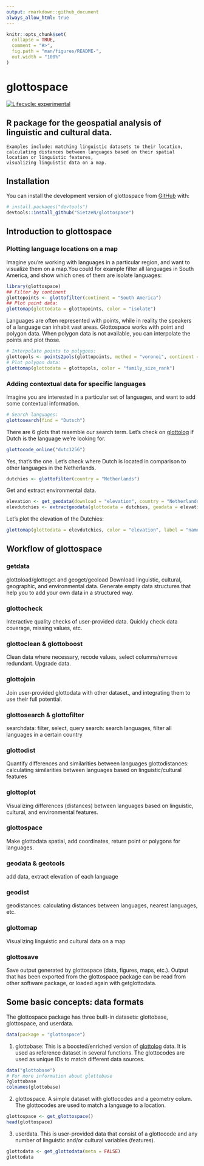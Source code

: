 ```yaml
---
output: rmarkdown::github_document
always_allow_html: true
---
```


<!-- README.md is generated from README.Rmd. Please edit that file -->

```r
knitr::opts_chunk$set(
  collapse = TRUE,
  comment = "#>",
  fig.path = "man/figures/README-",
  out.width = "100%"
)
```



# glottospace

<!-- badges: start -->
[![Lifecycle: experimental](https://img.shields.io/badge/lifecycle-experimental-orange.svg)](https://lifecycle.r-lib.org/articles/stages.html#experimental)
<!-- badges: end -->

## R package for the geospatial analysis of linguistic and cultural data. 
    Examples include: matching linguistic datasets to their location, 
    calculating distances between languages based on their spatial location or linguistic features, 
    visualizing linguistic data on a map.

## Installation

You can install the development version of glottospace from [GitHub](https://github.com/) with:

``` r
# install.packages("devtools")
devtools::install_github("SietzeN/glottospace")
```
## Introduction to glottospace

### Plotting language locations on a map
Imagine you're working with languages in a particular region, and want to visualize them on a map.You could for example filter all languages in South America, and show which ones of them are isolate languages:

```r
library(glottospace)
## Filter by continent
glottopoints <- glottofilter(continent = "South America")
## Plot point data:
glottomap(glottodata = glottopoints, color = "isolate")
```

Languages are often represented with points, while in reality the speakers of a language can inhabit vast areas. Glottospace works with point and polygon data. When polygon data is not available, you can interpolate the points and plot those. 

```r
# Interpolate points to polygons:
glottopols <- points2pols(glottopoints, method = "voronoi", continent = "South America")
# Plot polygon data:
glottomap(glottodata = glottopols, color = "family_size_rank")

```

### Adding contextual data for specific languages

Imagine you are interested in a particular set of languages, and want to add some contextual information.

```r
# Search languages:
glottosearch(find = "Dutsch")
```

There are 6 glots that resemble our search term. Let's check on [glottolog](https://glottolog.org/) if Dutch is the language we're looking for.

```r
glottocode_online("dutc1256")
```

Yes, that's the one. Let's check where Dutch is located in comparison to other languages in the Netherlands. 
```r
dutchies <- glottofilter(country = "Netherlands")
```


Get and extract environmental data. 

```r
elevation <- get_geodata(download = "elevation", country = "Netherlands")
elevdutchies <- extractgeodata(glottodata = dutchies, geodata = elevation)
```
Let's plot the elevation of the Dutchies:

```r
glottomap(glottodata = elevdutchies, color = "elevation", label = "name", ptsize = 0.85)
```


## Workflow of glottospace

### getdata
glottoload/glottoget and geoget/geoload
Download linguistic, cultural, geographic, and environmental data. Generate empty data structures that help you to add your own data in a structured way. 

### glottocheck
Interactive quality checks of user-provided data. Quickly check data coverage, missing values, etc. 

### glottoclean & glottoboost 
Clean data where necessary, recode values, select columns/remove redundant.
Upgrade data.

### glottojoin
Join user-provided glottodata with other dataset., and integrating them to use their full potential.

### glottosearch & glottofilter
searchdata: filter, select, query
search: search languages, filter all languages in a certain country

### glottodist
Quantify differences and similarities between languages
glottodistances: calculating similarities between languages based on linguistic/cultural features

### glottoplot
Visualizing differences (distances) between languages based on linguistic, cultural, and environmental features. 

### glottospace
Make glottodata spatial, add coordinates, return point or polygons for languages.  

### geodata & geotools
add data, extract elevation of each language

### geodist
geodistances: calculating distances between languages, nearest languages, etc.

### glottomap 
Visualizing linguistic and cultural data on a map

### glottosave 
Save output generated by glottospace (data, figures, maps, etc.). 
Output that has been exported from the glottospace package can be read from other software package, or loaded again with getglottodata. 


## Some basic concepts: data formats

The glottospace package has three built-in datasets: glottobase, glottospace, and userdata. 

```r
data(package = "glottospace")
```

1. glottobase: This is a boosted/enriched version of [glottolog](https://glottolog.org/) data. It is used as reference dataset in several functions. The glottocodes are used as unique IDs to match different data sources. 
``` r
data("glottobase")
# For more information about glottobase
?glottobase
colnames(glottobase)
```

2. glottospace. A simple dataset with glottocodes and a geometry colum. The glottocodes are used to match a language to a location. 
``` r
glottospace <- get_glottospace()
head(glottospace)
```

3. userdata. This is user-provided data that consist of a glottocode and any number of linguistic and/or cultural variables (features). 
``` r
glottodata <- get_glottodata(meta = FALSE)
glottodata
```



